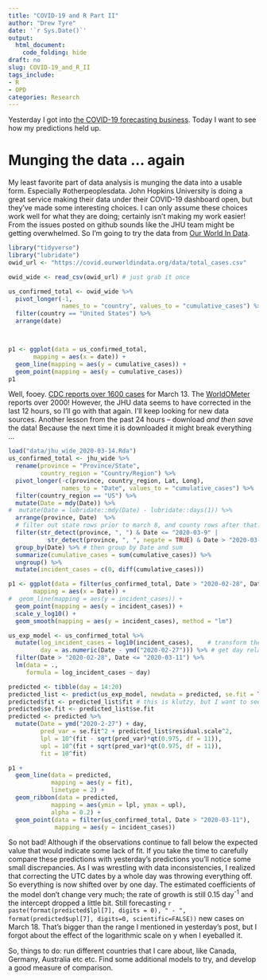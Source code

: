 ```yaml
---
title: "COVID-19 and R Part II"
author: "Drew Tyre"
date: '`r Sys.Date()`'
output: 
  html_document:
    code_folding: hide
draft: no
slug: COVID-19_and_R_II
tags_include:
- R
- OPD
categories: Research
---
```


Yesterday I got into [the COVID-19 forecasting business](/post/covid-19_in_R/). 
Today I want to see how my predictions held up. 

# Munging the data ... again

My least favorite part of data analysis is munging the data into a usable form. 
Especially #otherpeoplesdata. John Hopkins University is doing a great service
making their data under their COVID-19 dashboard open, but they've made some
interesting choices. I can only assume these choices work well for what they are
doing; certainly isn't making my work easier! From the issues posted on github
sounds like the JHU team might be getting overwhelmed. So I'm going to try
the data from [Our World In Data](https://ourworldindata.org/coronavirus-source-data).


```r
library("tidyverse")
library("lubridate")
owid_url <- "https://covid.ourworldindata.org/data/total_cases.csv"

owid_wide <- read_csv(owid_url) # just grab it once 

us_confirmed_total <- owid_wide %>% 
  pivot_longer(-1, 
               names_to = "country", values_to = "cumulative_cases") %>% 
  filter(country == "United States") %>% 
  arrange(date)  



p1 <- ggplot(data = us_confirmed_total,
       mapping = aes(x = date)) + 
  geom_line(mapping = aes(y = cumulative_cases)) + 
  geom_point(mapping = aes(y = cumulative_cases))  
p1
```

Well, fooey. [CDC reports over 1600 cases]() for March 13. The
[WorldOMeter](https://www.worldometers.info/coronavirus/country/us/) reports 
over 2000! However, the JHU data seems to have corrected in the 
last 12 hours, so I'll go with that again. I'll keep looking for
new data sources. Another lesson from the past 24 hours -- download
*and then save* the data! Because the next time it is downloaded it
might break everything ... 

```r
load("data/jhu_wide_2020-03-14.Rda")
us_confirmed_total <- jhu_wide %>% 
  rename(province = "Province/State", 
         country_region = "Country/Region") %>% 
  pivot_longer(-c(province, country_region, Lat, Long), 
               names_to = "Date", values_to = "cumulative_cases") %>% 
  filter(country_region == "US") %>% 
  mutate(Date = mdy(Date)) %>% 
#  mutate(Date = lubridate::mdy(Date) - lubridate::days(1)) %>% 
  arrange(province, Date)  %>% 
  # filter out state rows prior to march 8, and county rows after that. 
  filter(str_detect(province, ", ") & Date <= "2020-03-9" |
           str_detect(province, ", ", negate = TRUE) & Date > "2020-03-9") %>% 
  group_by(Date) %>% # then group by Date and sum
  summarize(cumulative_cases = sum(cumulative_cases)) %>% 
  ungroup() %>% 
  mutate(incident_cases = c(0, diff(cumulative_cases)))

p1 <- ggplot(data = filter(us_confirmed_total, Date > "2020-02-28", Date <= "2020-03-11"),
       mapping = aes(x = Date)) + 
#  geom_line(mapping = aes(y = incident_cases)) + 
  geom_point(mapping = aes(y = incident_cases)) + 
  scale_y_log10() + 
  geom_smooth(mapping = aes(y = incident_cases), method = "lm")

us_exp_model <- us_confirmed_total %>% 
  mutate(log_incident_cases = log10(incident_cases),    # transform the data
         day = as.numeric(Date - ymd("2020-02-27"))) %>% # get day relative to Feb 27
  filter(Date > "2020-02-28", Date <= "2020-03-11") %>% 
  lm(data = .,
     formula = log_incident_cases ~ day) 

predicted <- tibble(day = 14:20)
predicted_list <- predict(us_exp_model, newdata = predicted, se.fit = TRUE)
predicted$fit <- predicted_list$fit # this is klutzy, but I want to see the answer! 
predicted$se.fit <- predicted_list$se.fit
predicted <- predicted %>% 
  mutate(Date = ymd("2020-2-27") + day,
         pred_var = se.fit^2 + predicted_list$residual.scale^2,
         lpl = 10^(fit - sqrt(pred_var)*qt(0.975, df = 11)),
         upl = 10^(fit + sqrt(pred_var)*qt(0.975, df = 11)),
         fit = 10^fit)

p1 + 
  geom_line(data = predicted,
            mapping = aes(y = fit),
            linetype = 2) +
  geom_ribbon(data = predicted,
            mapping = aes(ymin = lpl, ymax = upl),
            alpha = 0.2) +
  geom_point(data = filter(us_confirmed_total, Date > "2020-03-11"),
             mapping = aes(y = incident_cases))
```

So not bad! Although if the observations continue to fall below the expected value that would
indicate some lack of fit. If you take the time to carefully compare these predictions with
yesterday's predictions you'll notice some small discrepancies. As I was wrestling with
data inconsistencies, I realized that correcting the UTC dates by a whole day was throwing everything
off. So everything is now shifted over by one day. The estimated coefficients of the model don't change very much; the rate of growth is still 0.15 day^-1^ and the intercept dropped a little bit. 
Still forecasting `r paste(format(predicted$lpl[7], digits = 0), " - ", format(predicted$upl[7], digits=0, scientific=FALSE))` new cases on March 18. That's bigger than the range I mentioned
in yesterday's post, but I forgot about the effect of the logarithmic scale on y when I eyeballed it.

So, things to do: run different countries that I care about, like Canada, Germany, Australia etc etc. 
Find some additional models to try, and develop a good measure of comparison.